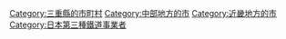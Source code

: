 {{DEFAULTSORT:Iga-shi}}
[[Category:三重縣的市町村|Category:三重縣的市町村]]
[[Category:中部地方的市|Category:中部地方的市]]
[[Category:近畿地方的市|Category:近畿地方的市]]
[[Category:日本第三種鐵道事業者|Category:日本第三種鐵道事業者]]